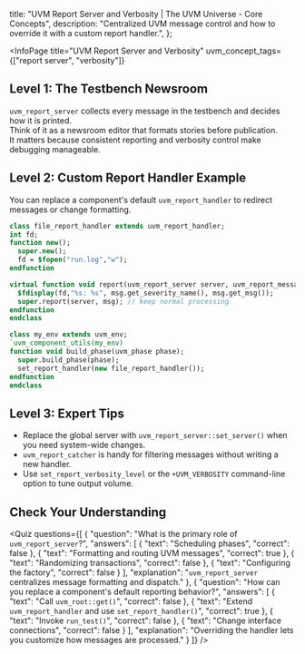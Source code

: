 
  title: "UVM Report Server and Verbosity | The UVM Universe - Core Concepts",
  description: "Centralized UVM message control and how to override it with a custom report handler.",
};

<InfoPage
  title="UVM Report Server and Verbosity"
  uvm_concept_tags={["report server", "verbosity"]}
>

  ## Level 1: The Testbench Newsroom

  `uvm_report_server` collects every message in the testbench and decides how it is printed.  
  Think of it as a newsroom editor that formats stories before publication.  
  It matters because consistent reporting and verbosity control make debugging manageable.

  ## Level 2: Custom Report Handler Example

  You can replace a component's default `uvm_report_handler` to redirect messages or change formatting.

  ```systemverilog
class file_report_handler extends uvm_report_handler;
  int fd;
  function new();
    super.new();
    fd = $fopen("run.log","w");
  endfunction

  virtual function void report(uvm_report_server server, uvm_report_message msg);
    $fdisplay(fd,"%s: %s", msg.get_severity_name(), msg.get_msg());
    super.report(server, msg); // keep normal processing
  endfunction
endclass

class my_env extends uvm_env;
  `uvm_component_utils(my_env)
  function void build_phase(uvm_phase phase);
    super.build_phase(phase);
    set_report_handler(new file_report_handler());
  endfunction
endclass
  ```

  ## Level 3: Expert Tips

  - Replace the global server with `uvm_report_server::set_server()` when you need system-wide changes.  
  - `uvm_report_catcher` is handy for filtering messages without writing a new handler.  
  - Use `set_report_verbosity_level` or the `+UVM_VERBOSITY` command-line option to tune output volume.

  ## Check Your Understanding

  <Quiz questions={[
    {
      "question": "What is the primary role of `uvm_report_server`?",
      "answers": [
        { "text": "Scheduling phases", "correct": false },
        { "text": "Formatting and routing UVM messages", "correct": true },
        { "text": "Randomizing transactions", "correct": false },
        { "text": "Configuring the factory", "correct": false }
      ],
      "explanation": "`uvm_report_server` centralizes message formatting and dispatch."
    },
    {
      "question": "How can you replace a component's default reporting behavior?",
      "answers": [
        { "text": "Call `uvm_root::get()`", "correct": false },
        { "text": "Extend `uvm_report_handler` and use `set_report_handler()`", "correct": true },
        { "text": "Invoke `run_test()`", "correct": false },
        { "text": "Change interface connections", "correct": false }
      ],
      "explanation": "Overriding the handler lets you customize how messages are processed."
    }
  ]} />

</InfoPage>
